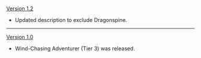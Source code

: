 {{Change History/Header}}
[[Version 1.2]]
* Updated description to exclude Dragonspine.
----
[[Version 1.0]]
* Wind-Chasing Adventurer (Tier 3) was released.